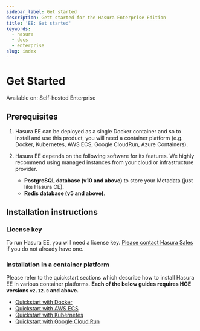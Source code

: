 ```yaml
---
sidebar_label: Get started
description: Gett started for the Hasura Enterprise Edition
title: 'EE: Get started'
keywords:
  - hasura
  - docs
  - enterprise
slug: index
---
```


# Get Started

<div className="badge badge--primary heading-badge">Available on: Self-hosted Enterprise</div>

## Prerequisites

1. Hasura EE can be deployed as a single Docker container and so to install and use this product, you will need a
   container platform (e.g. Docker, Kubernetes, AWS ECS, Google CloudRun, Azure Containers).

2. Hasura EE depends on the following software for its features. We highly recommend using managed instances from your
   cloud or infrastructure provider.

   - **PostgreSQL database (v10 and above)** to store your Metadata (just like Hasura CE).
   - **Redis database (v5 and above)**.

## Installation instructions

### License key

To run Hasura EE, you will need a license key. [Please contact Hasura Sales](mailto:sales@hasura.io) if you do not
already have one.

### Installation in a container platform

Please refer to the quickstart sections which describe how to install Hasura EE in various container platforms. **Each
of the below guides requires HGE versions `v2.12.0` and above.**

- [Quickstart with Docker](/enterprise/getting-started/quickstart-docker.mdx)
- [Quickstart with AWS ECS](/enterprise/getting-started/quickstart-aws-ecs.mdx)
- [Quickstart with Kubernetes](/enterprise/getting-started/quickstart-kubernetes.mdx)
- [Quickstart with Google Cloud Run](/enterprise/getting-started/quickstart-google-cloud-run.mdx)
